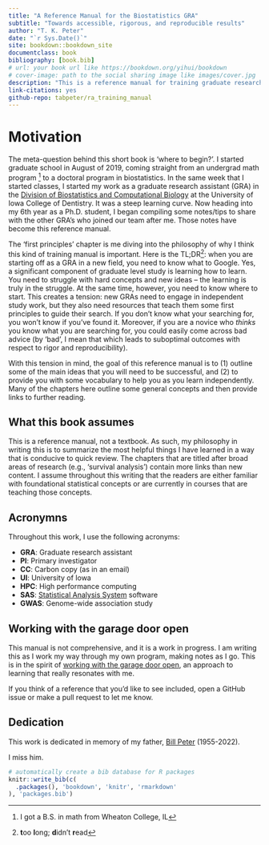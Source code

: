 ```yaml
--- 
title: "A Reference Manual for the Biostatistics GRA"
subtitle: "Towards accessible, rigorous, and reproducible results"
author: "T. K. Peter"
date: "`r Sys.Date()`"
site: bookdown::bookdown_site
documentclass: book
bibliography: [book.bib]
# url: your book url like https://bookdown.org/yihui/bookdown
# cover-image: path to the social sharing image like images/cover.jpg
description: "This is a reference manual for training graduate research assistants (GRAs) in biostatistics and related fields."
link-citations: yes
github-repo: tabpeter/ra_training_manual
---
```


# Motivation 

The meta-question behind this short book is 'where to begin?'. I started graduate school in August of 2019, coming straight from an undergrad math program ^[I got a B.S. in math from Wheaton College, IL] to a doctoral program in biostatistics. In the same week that I started classes, I started my work as a graduate research assistant (GRA) in the [Division of Biostatistics and Computational Biology](https://dentistry.uiowa.edu/research/biostatistics-and-computational-biology) at the University of Iowa College of Dentistry. It was a steep learning curve. Now heading into my 6th year as a Ph.D. student, I began compiling some notes/tips to share with the other GRA's who joined our team after me. Those notes have become this reference manual. 

The 'first principles' chapter is me diving into the philosophy of why I think this kind of training manual is important. Here is the TL;DR^[**t**oo **l**ong; **d**idn't **r**ead]: when you are starting off as a GRA in a new field, you need to know what to Google. Yes, a significant component of graduate level study is learning how to learn. You need to struggle with hard concepts and new ideas -- the learning is truly in the struggle. At the same time, however, you need to know where to start. This creates a tension: new GRAs need to engage in independent study work, but they also need resources that teach them some first principles to guide their search. If you don't know what your searching for, you won't know if you've found it. Moreover, if you are a novice who *thinks* you know what you are searching for, you could easily come across bad advice (by 'bad', I mean that which leads to suboptimal outcomes with respect to rigor and reproducibility). 

With this tension in mind, the goal of this reference manual is to (1) outline some of the main ideas that you will need to be successful, and (2) to provide you with some vocabulary to help you as you learn independently. Many of the chapters here outline some general concepts and then provide links to further reading. 


## What this book assumes 

This is a reference manual, not a textbook. As such, my philosophy in writing this is to summarize the most helpful things I have learned in a way that is conducive to quick review. The chapters that are titled after broad areas of research (e.g., 'survival analysis') contain more links than new content. I assume throughout this writing that the readers are either familiar with foundational statistical concepts or are currently in courses that are teaching those concepts. 

## Acronymns 

Throughout this work, I use the following acronyms: 

  - **GRA**: Graduate research assistant
  - **PI**: Primary investigator 
  - **CC**: Carbon copy (as in an email)
  - **UI**: University of Iowa 
  - **HPC**: High performance computing 
  - **SAS**: [Statistical Analysis System](https://en.wikipedia.org/wiki/SAS_(software)) software
  - **GWAS**: Genome-wide association study 

## Working with the garage door open 

This manual is not comprehensive, and it is a work in progress. I am writing this as I work my way through my own program, making notes as I go. This is in the spirit of [working with the garage door open](https://notes.andymatuschak.org/About_these_notes?stackedNotes=z21cgR9K3UcQ5a7yPsj2RUim3oM2TzdBByZu), an approach to learning that really resonates with me. 

If you think of a reference that you'd like to see included, open a GitHub issue or make a pull request to let me know. 


## Dedication 

This work is dedicated in memory of my father, [Bill Peter](https://www.hendersonvillefh.com/obituary/William-Peter) (1955-2022). 

I miss him. 

```r
# automatically create a bib database for R packages
knitr::write_bib(c(
  .packages(), 'bookdown', 'knitr', 'rmarkdown'
), 'packages.bib')
```
